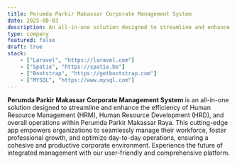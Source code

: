 ```yaml
---
title: Perumda Parkir Makassar Corporate Management System
date: 2025-08-03
description: An all-in-one solution designed to streamline and enhance the efficiency of Human Resource Management (HRM), Human Resource Development (HRD), and overall operations within Perumda Parkir Makassar Raya.
type: company
featured: false
draft: true
stack:
    - ["Laravel", "https://laravel.com"]
    - ["Spatie", "https://spatie.be"]
    - ["Bootstrap", "https://getbootstrap.com"]
    - ["MYSQL", "https://www.mysql.com"]
---
```


**Perumda Parkir Makassar Corporate Management System** is an all-in-one solution designed to streamline and enhance the efficiency of Human Resource Management (HRM), Human Resource Development (HRD), and overall operations within Perumda Parkir Makassar Raya. This cutting-edge app empowers organizations to seamlessly manage their workforce, foster professional growth, and optimize day-to-day operations, ensuring a cohesive and productive corporate environment. Experience the future of integrated management with our user-friendly and comprehensive platform.